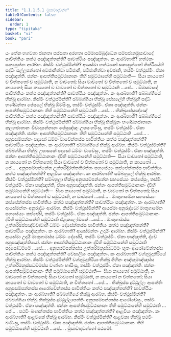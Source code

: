 ```yaml
---
title: "1.1.1.5.1 මුසාවාදවග්ග"
tableOfContents: false
sidebar:
  order: 1
type: "tipitaka"
basket: "vi"
book: "pari"
---
```



<DynamicBreadcrumb />

<Division number="54" book="pari">

<Paragraph number="119" book="pari">
යං තේන භගවතා ජානතා පස්සතා අරහතා සම්මාසම්බුද්ධේන සම්පජානමුසාවාදේ පාචිත්තියං කත්ථ පඤ්ඤත්තන්ති? සාවත්ථියං පඤ්ඤත්තං. කං ආරබ්භාති? හත්ථකං සක්‍යපුත්තං ආරබ්භ. කිස්මිං වත්ථුස්මින්ති? ආයස්මා හත්ථකෝ සක්‍යපුත්තෝ තිත්ථියේහි සද්ධිං සල්ලපන්තෝ අවජානිත්වා පටිජානි, පටිජානිත්වා අවජානි, තස්මිං වත්ථුස්මිං. ඒකා පඤ්ඤත්ති. ඡන්නං ආපත්තිසමුට්ඨානානං තීහි සමුට්ඨානේහි සමුට්ඨාති—  සියා කායතෝ ච චිත්තතෝ ච සමුට්ඨාති, න වාචතෝ; සියා වාචතෝ ච චිත්තතෝ ච සමුට්ඨාති, න කායතෝ; සියා කායතෝ ච වාචතෝ ච චිත්තතෝ ච සමුට්ඨාති …පේ… .
</Paragraph>

</Division>
<Division number="55" book="pari">

<Paragraph number="120" book="pari">
ඕමසවාදේ පාචිත්තියං කත්ථ පඤ්ඤත්තන්ති? සාවත්ථියං පඤ්ඤත්තං. කං ආරබ්භාති? ඡබ්බග්ගියේ භික්ඛූ ආරබ්භ. කිස්මිං වත්ථුස්මින්ති? ඡබ්බග්ගියා භික්ඛූ පේසලේහි භික්ඛූහි සද්ධිං භණ්ඩන්තා පේසලේ භික්ඛූ ඕමසිංසු, තස්මිං වත්ථුස්මිං. ඒකා පඤ්ඤත්ති. ඡන්නං ආපත්තිසමුට්ඨානානං තීහි සමුට්ඨානේහි සමුට්ඨාති …පේ… .
</Paragraph>

</Division>
<Division number="56" book="pari">

<Paragraph number="121" book="pari">
භික්ඛුපේසුඤ්ඤේ පාචිත්තියං කත්ථ පඤ්ඤත්තන්ති? සාවත්ථියං පඤ්ඤත්තං. කං ආරබ්භාති? ඡබ්බග්ගියේ භික්ඛූ ආරබ්භ. කිස්මිං වත්ථුස්මින්ති? ඡබ්බග්ගියා භික්ඛූ භික්ඛූනං භණ්ඩනජාතානං කලහජාතානං විවාදාපන්නානං පේසුඤ්ඤං උපසංහරිංසු, තස්මිං වත්ථුස්මිං. ඒකා පඤ්ඤත්ති. ඡන්නං ආපත්තිසමුට්ඨානානං තීහි සමුට්ඨානේහි සමුට්ඨාති …පේ… .
</Paragraph>

</Division>
<Division number="57" book="pari">

<Paragraph number="122" book="pari">
අනුපසම්පන්නං පදසෝ ධම්මං වාචේන්තස්ස පාචිත්තියං කත්ථ පඤ්ඤත්තන්ති? සාවත්ථියං පඤ්ඤත්තං. කං ආරබ්භාති? ඡබ්බග්ගියේ භික්ඛූ ආරබ්භ. කිස්මිං වත්ථුස්මින්ති? ඡබ්බග්ගියා භික්ඛූ උපාසකේ පදසෝ ධම්මං වාචේසුං, තස්මිං වත්ථුස්මිං. ඒකා පඤ්ඤත්ති. ඡන්නං ආපත්තිසමුට්ඨානානං ද්වීහි සමුට්ඨානේහි සමුට්ඨාති—  සියා වාචතෝ සමුට්ඨාති, න කායතෝ න චිත්තතෝ; සියා වාචතෝ ච චිත්තතෝ ච සමුට්ඨාති, න කායතෝ …පේ… .
</Paragraph>

</Division>
<Division number="58" book="pari">

<Paragraph number="123" book="pari">
අනුපසම්පන්නේන උත්තරිදිරත්තතිරත්තං සහසේය්‍යං කප්පේන්තස්ස පාචිත්තියං කත්ථ පඤ්ඤත්තන්ති? ආළවියං පඤ්ඤත්තං. කං ආරබ්භාති? සම්බහුලේ භික්ඛූ ආරබ්භ. කිස්මිං වත්ථුස්මින්ති? සම්බහුලා භික්ඛූ අනුපසම්පන්නේන සහසේය්‍යං කප්පේසුං, තස්මිං වත්ථුස්මිං. ඒකා පඤ්ඤත්ති, ඒකා අනුපඤ්ඤත්ති. ඡන්නං ආපත්තිසමුට්ඨානානං ද්වීහි සමුට්ඨානේහි සමුට්ඨාති—  සියා කායතෝ සමුට්ඨාති, න වාචතෝ න චිත්තතෝ; සියා කායතෝ ච චිත්තතෝ ච සමුට්ඨාති, න වාචතෝ …පේ… .
</Paragraph>

</Division>
<Division number="59" book="pari">

<Paragraph number="124" book="pari">
මාතුගාමේන සහසේය්‍යං කප්පේන්තස්ස පාචිත්තියං කත්ථ පඤ්ඤත්තන්ති? සාවත්ථියං පඤ්ඤත්තං. කං ආරබ්භාති? ආයස්මන්තං අනුරුද්ධං ආරබ්භ. කිස්මිං වත්ථුස්මින්ති? ආයස්මා අනුරුද්ධෝ මාතුගාමේන සහසේය්‍යං කප්පේසි, තස්මිං වත්ථුස්මිං. ඒකා පඤ්ඤත්ති. ඡන්නං ආපත්තිසමුට්ඨානානං ද්වීහි සමුට්ඨානේහි සමුට්ඨාති ඒළකලෝමකේ …පේ… .
</Paragraph>

</Division>
<Division number="60" book="pari">

<Paragraph number="125" book="pari">
මාතුගාමස්ස උත්තරිඡප්පඤ්චවාචාහි ධම්මං දේසේන්තස්ස පාචිත්තියං කත්ථ පඤ්ඤත්තන්ති? සාවත්ථියං පඤ්ඤත්තං. කං ආරබ්භාති? ආයස්මන්තං උදායිං ආරබ්භ. කිස්මිං වත්ථුස්මින්ති? ආයස්මා උදායී මාතුගාමස්ස ධම්මං දේසේසි, තස්මිං වත්ථුස්මිං. ඒකා පඤ්ඤත්ති, ද්වේ අනුපඤ්ඤත්තියෝ. ඡන්නං ආපත්තිසමුට්ඨානානං ද්වීහි සමුට්ඨානේහි සමුට්ඨාති පදසෝධම්මේ …පේ… .
</Paragraph>

</Division>
<Division number="61" book="pari">

<Paragraph number="126" book="pari">
අනුපසම්පන්නස්ස උත්තරිමනුස්සධම්මං භූතං ආරෝචේන්තස්ස පාචිත්තියං කත්ථ පඤ්ඤත්තන්ති? වේසාලියං පඤ්ඤත්තං. කං ආරබ්භාති? වග්ගුමුදාතීරියේ භික්ඛූ ආරබ්භ. කිස්මිං වත්ථුස්මින්ති? වග්ගුමුදාතීරියා භික්ඛූ ගිහීනං අඤ්ඤමඤ්ඤස්ස උත්තරිමනුස්සධම්මස්ස වණ්ණං භාසිංසු, තස්මිං වත්ථුස්මිං. ඒකා පඤ්ඤත්ති. ඡන්නං ආපත්තිසමුට්ඨානානං තීහි සමුට්ඨානේහි සමුට්ඨාති—  සියා කායතෝ සමුට්ඨාති, න වාචතෝ න චිත්තතෝ; සියා වාචතෝ සමුට්ඨාති, න කායතෝ න චිත්තතෝ; සියා කායතෝ ච වාචතෝ ච සමුට්ඨාති, න චිත්තතෝ …පේ… .
</Paragraph>

</Division>
<Division number="62" book="pari">

<Paragraph number="127" book="pari">
භික්ඛුස්ස දුට්ඨුල්ලං ආපත්තිං අනුපසම්පන්නස්ස ආරෝචේන්තස්ස පාචිත්තියං කත්ථ පඤ්ඤත්තන්ති? සාවත්ථියං පඤ්ඤත්තං. කං ආරබ්භාති? ඡබ්බග්ගියේ භික්ඛූ ආරබ්භ. කිස්මිං වත්ථුස්මින්ති? ඡබ්බග්ගියා භික්ඛූ භික්ඛුස්ස දුට්ඨුල්ලාපත්තිං අනුපසම්පන්නස්ස ආරෝචේසුං, තස්මිං වත්ථුස්මිං. ඒකා පඤ්ඤත්ති. ඡන්නං ආපත්තිසමුට්ඨානානං තීහි සමුට්ඨානේහි සමුට්ඨාති …පේ… .
</Paragraph>

</Division>
<Division number="63" book="pari">

<Paragraph number="128" book="pari">
පථවිං ඛණන්තස්ස පාචිත්තියං කත්ථ පඤ්ඤත්තන්ති? ආළවියං පඤ්ඤත්තං. කං ආරබ්භාති? ආළවකේ භික්ඛූ ආරබ්භ. කිස්මිං වත්ථුස්මින්ති? ආළවකා භික්ඛූ පථවිං ඛණිංසු, තස්මිං වත්ථුස්මිං. ඒකා පඤ්ඤත්ති. ඡන්නං ආපත්තිසමුට්ඨානානං තීහි සමුට්ඨානේහි සමුට්ඨාති …පේ… .

</Paragraph>
</Division>

<Paragraph number="129" type="center" book="pari">
මුසාවාදවග්ගෝ පඨමෝ.
</Paragraph>